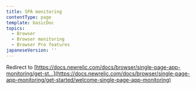 ```yaml
---
title: SPA monitoring
contentType: page
template: basicDoc
topics:
  - Browser
  - Browser monitoring
  - Browser Pro features
japaneseVersion: ''
---
```


Redirect to [https://docs.newrelic.com/docs/browser/single-page-app-monitoring/get-st...](https://docs.newrelic.com/docs/browser/single-page-app-monitoring/get-started/welcome-single-page-app-monitoring)
